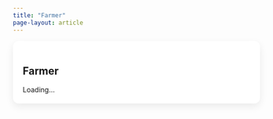 ---
title: "Farmer"
page-layout: article
---

<div class="fig-card">
  <h2 id="farmer-title">Farmer</h2>
  <div id="farmer-meta" class="muted small"></div>
  <div id="farmer-content">Loading…</div>
</div>

<style>
  .fig-card{max-width:900px;margin:0 auto;background:#fff;border-radius:12px;
            box-shadow:0 6px 16px rgba(0,0,0,.08);padding:20px}
  .grid{display:grid;grid-template-columns:repeat(auto-fit,minmax(230px,1fr));gap:12px}
  .muted{color:#666}.small{font-size:.9rem}
  img.thumb{max-width:100%;border-radius:10px;border:1px solid #e6e6e6}
  .box{border:1px solid #ddd;border-radius:10px;padding:12px}
</style>

<script type="module">
  import { initializeApp } from "https://www.gstatic.com/firebasejs/10.12.0/firebase-app.js";
  import { getDatabase, ref, child, get } from "https://www.gstatic.com/firebasejs/10.12.0/firebase-database.js";

  // Your Firebase web config
  const firebaseConfig = {
    apiKey: "AIzaSyC0zB_NRY9ySj9vopUXiqHECtrQDNKlLBs",
    authDomain: "fig-1-41cec.firebaseapp.com",
    databaseURL: "https://fig-1-41cec-default-rtdb.asia-southeast1.firebasedatabase.app",
    projectId: "fig-1-41cec",
    storageBucket: "fig-1-41cec.firebasestorage.app",
    appId: "1:445762520559:web:97e2259da18c649b99a21a"
  };

  const app = initializeApp(firebaseConfig);
  const db  = getDatabase(app);

  const params = new URLSearchParams(location.search);
  const figId  = params.get("fig_id");
  const title  = document.getElementById("farmer-title");
  const meta   = document.getElementById("farmer-meta");
  const mount  = document.getElementById("farmer-content");

  if(!figId){ mount.textContent = "Missing fig_id in URL."; throw new Error("no fig_id"); }

  (async () => {
    // 1) Public farmer profile
    const pfSnap = await get(child(ref(db), `public/farmers/${figId}`));
    if(!pfSnap.exists()){ mount.innerHTML = `<p>No public profile for <code>${figId}</code>.</p>`; return; }
    const pf = pfSnap.val();

    title.textContent = pf.farmer_name || figId;
    meta.textContent = `FIG ID: ${figId} ${pf.verification ? "• " + pf.verification : ""}`;

    // 2) Public entries for this farmer
    const entSnap = await get(child(ref(db), `public/traces/${figId}/entries`));
    const ents = entSnap.exists() ? entSnap.val() : {};

    // Build page
    mount.innerHTML = `
      <div class="grid">
        <div class="box">
          <b>Farmer</b><br>${pf.farmer_name || "-"}<br><span class="muted small">${figId}</span>
        </div>
        <div class="box"><b>Org</b><br>${pf.org_id || "-"}</div>
        <div class="box"><b>Updated</b><br>${pf.updated_at || "-"}</div>
      </div>
      <div class="grid" style="margin-top:12px">
        <div class="box">
          <b>Farmer Photo</b><br>
          ${pf.photo_farmer ? `<img class="thumb" src="${pf.photo_farmer}" alt="farmer photo">` : "<span class='muted'>—</span>"}
        </div>
        <div class="box">
          <b>Farm Photo</b><br>
          ${pf.photo_farm ? `<img class="thumb" src="${pf.photo_farm}" alt="farm photo">` : "<span class='muted'>—</span>"}
        </div>
      </div>
      <h3 style="margin-top:16px">Entries</h3>
      ${
        Object.keys(ents).length
        ? `<div class="grid">${
            Object.entries(ents)
              .sort((a,b)=> (b[1].created_at||"").localeCompare(a[1].created_at||""))
              .map(([k,e]) => `
                <div class="box">
                  <div><b>${e.batch_id||k}</b> — ${e.crop||""}</div>
                  <div class="small muted">Harvest: ${e.harvest_date || "-"}</div>
                  <div class="small muted">Variety: ${e.variety || "-"}</div>
                  ${
                    e.batch_id
                    ? `<div style="margin-top:8px">
                         <a class="button" href="trace.html?batch_id=${encodeURIComponent(e.batch_id)}">View trace</a>
                       </div>` : ""
                  }
                </div>`).join("")
          }</div>`
        : `<p class="muted">No entries published yet.</p>`
      }
    `;
  })().catch(err => {
    console.error(err);
    mount.innerHTML = "<p style='color:#b00020'>Failed to load farmer page.</p>";
  });
</script>
